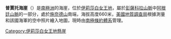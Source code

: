 '''普賈托海崖'''（{{lang-en|Pujato Bluff}}）是[[南極洲|南極洲]]的海崖，位於[[伊莉莎白女王地|伊莉莎白女王地]]，屬於[[彭薩科拉山脈|彭薩科拉山脈]]中[[阿根廷山脈|阿根廷山脈]]的一部分，處於[[施奈德山|施奈德山]]南端，海拔高度660米，[[美國地質調查局|美國地質調查局]]根據測量和該國海軍的空中照片繪入地圖，現時由[[南極條約體系|南極條約體系]]管理。

{{coord|82|40|S|42|57|W|display=title}}

{{DEFAULTSORT:Pujato Bluff}}
[[Category:伊莉莎白女王地懸崖|Category:伊莉莎白女王地懸崖]]


{{QueenElizabethLand-geo-stub}}
